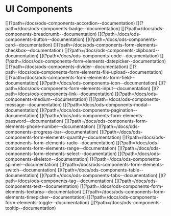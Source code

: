 

<Meta title="ODS Components/Gallery" />

<div id="gallery">

  # UI Components

  <div class="gallery__items">
    <ods-card class="gallery__items__item"
              color="neutral">
      <Canvas of={ Accordion } sourceState='none' />
      <span class="gallery__items__item__title sb-unstyled">
        [<ods-link label="Accordion"></ods-link>](?path=/docs/ods-components-accordion--documentation)
      </span>
    </ods-card>
    <ods-card color="neutral"
              class="gallery__items__item">
      <Canvas of={ Badge } sourceState='none' />
      <span class="gallery__items__item__title sb-unstyled">
        [<ods-link label="Badge"></ods-link>](?path=/docs/ods-components-badge--documentation)
      </span>
    </ods-card>
    <ods-card color="neutral"
              class="gallery__items__item">
      <Canvas of={ Breadcrumb } sourceState='none' />
      <span class="gallery__items__item__title sb-unstyled">
        [<ods-link label="Breadcrumb"></ods-link>](?path=/docs/ods-components-breadcrumb--documentation)
      </span>
    </ods-card>
    <ods-card color="neutral"
              class="gallery__items__item">
      <Canvas of={ Button } sourceState='none' />
      <span class="gallery__items__item__title sb-unstyled">
        [<ods-link label="Button"></ods-link>](?path=/docs/ods-components-button--documentation)
      </span>
    </ods-card>
    <ods-card color="neutral"
              class="gallery__items__item">
      <Canvas of={ Card } sourceState='none' />
      <span class="gallery__items__item__title sb-unstyled">
        [<ods-link label="Card"></ods-link>](?path=/docs/ods-components-card--documentation)
      </span>
    </ods-card>
    <ods-card color="neutral"
              class="gallery__items__item">
      <Canvas of={ Checkbox } sourceState='none' />
      <span class="gallery__items__item__title sb-unstyled">
        [<ods-link label="Checkbox"></ods-link>](?path=/docs/ods-components-form-elements-checkbox--documentation)
      </span>
    </ods-card>
    <ods-card color="neutral"
              class="gallery__items__item">
      <Canvas of={ Clipboard } sourceState='none' />
      <span class="gallery__items__item__title sb-unstyled">
        [<ods-link label="Clipboard"></ods-link>](?path=/docs/ods-components-clipboard--documentation)
      </span>
    </ods-card>
    <ods-card color="neutral"
              class="gallery__items__item">
      <Canvas of={ Code } sourceState='none' />
      <span class="gallery__items__item__title sb-unstyled">
        [<ods-link label="Code"></ods-link>](?path=/docs/ods-components-code--documentation)
      </span>
    </ods-card>
    <ods-card color="neutral"
              class="gallery__items__item">
      <Canvas of={ Datepicker } sourceState='none' />
      <span class="gallery__items__item__title sb-unstyled">
        [<ods-link label="Datepicker"></ods-link>](?path=/docs/ods-components-form-elements-datepicker--documentation)
      </span>
    </ods-card>
    <ods-card color="neutral"
              class="gallery__items__item">
      <Canvas of={ Divider } sourceState='none' />
      <span class="gallery__items__item__title sb-unstyled">
        [<ods-link label="Divider"></ods-link>](?path=/docs/ods-components-divider--documentation)
      </span>
    </ods-card>
    <ods-card color="neutral"
              class="gallery__items__item">
      <Canvas of={ FileUpload } sourceState='none' />
      <span class="gallery__items__item__title sb-unstyled">
        [<ods-link label="File Upload"></ods-link>](?path=/docs/ods-components-form-elements-file-upload--documentation)
      </span>
    </ods-card>
    <ods-card color="neutral"
              class="gallery__items__item">
      <Canvas of={ FormField } sourceState='none' />
      <span class="gallery__items__item__title sb-unstyled">
        [<ods-link label="Form Field"></ods-link>](?path=/docs/ods-components-form-elements-form-field--documentation)
      </span>
    </ods-card>
    <ods-card color="neutral"
              class="gallery__items__item">
      <Canvas of={ Icon } sourceState='none' />
      <span class="gallery__items__item__title sb-unstyled">
        [<ods-link label="Icon"></ods-link>](?path=/docs/ods-components-icon--documentation)
      </span>
    </ods-card>
    <ods-card color="neutral"
              class="gallery__items__item">
      <Canvas of={ Input } sourceState='none' />
      <span class="gallery__items__item__title sb-unstyled">
        [<ods-link label="Input"></ods-link>](?path=/docs/ods-components-form-elements-input--documentation)
      </span>
    </ods-card>
    <ods-card color="neutral"
              class="gallery__items__item">
      <Canvas of={ Link } sourceState='none' />
      <span class="gallery__items__item__title sb-unstyled">
        [<ods-link label="Link"></ods-link>](?path=/docs/ods-components-link--documentation)
      </span>
    </ods-card>
    <ods-card color="neutral"
              class="gallery__items__item">
      <Canvas of={ Medium } sourceState='none' />
      <span class="gallery__items__item__title sb-unstyled">
        [<ods-link label="Medium"></ods-link>](?path=/docs/ods-components-medium--documentation)
      </span>
    </ods-card>
    <ods-card color="neutral"
              class="gallery__items__item">
      <Canvas of={ Message } sourceState='none' />
      <span class="gallery__items__item__title sb-unstyled">
        [<ods-link label="Message"></ods-link>](?path=/docs/ods-components-message--documentation)
      </span>
    </ods-card>
    <ods-card color="neutral"
              class="gallery__items__item">
      <Canvas of={ Modal } sourceState='none' />
      <span class="gallery__items__item__title sb-unstyled">
        [<ods-link label="Modal"></ods-link>](?path=/docs/ods-components-modal--documentation)
      </span>
    </ods-card>
    <ods-card color="neutral"
              class="gallery__items__item">
      <Canvas of={ Pagination } sourceState='none' />
      <span class="gallery__items__item__title sb-unstyled">
        [<ods-link label="Pagination"></ods-link>](?path=/docs/ods-components-pagination--documentation)
      </span>
    </ods-card>
    <ods-card color="neutral"
              class="gallery__items__item">
      <Canvas of={ Password } sourceState='none' />
      <span class="gallery__items__item__title sb-unstyled">
        [<ods-link label="Password"></ods-link>](?path=/docs/ods-components-form-elements-password--documentation)
      </span>
    </ods-card>
    <ods-card color="neutral"
              class="gallery__items__item">
      <Canvas of={ PhoneNumber } sourceState='none' />
      <span class="gallery__items__item__title sb-unstyled">
        [<ods-link label="Phone Number"></ods-link>](?path=/docs/ods-components-form-elements-phone-number--documentation)
      </span>
    </ods-card>
    <ods-card color="neutral"
              class="gallery__items__item">
      <Canvas of={ Popover } sourceState='none' />
      <span class="gallery__items__item__title sb-unstyled">
        [<ods-link label="Popover"></ods-link>](?path=/docs/ods-components-popover--documentation)
      </span>
    </ods-card>
    <ods-card color="neutral"
              class="gallery__items__item">
      <Canvas of={ ProgressBar } sourceState='none' />
      <span class="gallery__items__item__title sb-unstyled">
        [<ods-link label="Progress Bar"></ods-link>](?path=/docs/ods-components-progress-bar--documentation)
      </span>
    </ods-card>
    <ods-card color="neutral"
              class="gallery__items__item">
      <Canvas of={ Quantity } sourceState='none' />
      <span class="gallery__items__item__title sb-unstyled">
        [<ods-link label="Quantity"></ods-link>](?path=/docs/ods-components-form-elements-quantity--documentation)
      </span>
    </ods-card>
    <ods-card color="neutral"
              class="gallery__items__item">
      <Canvas of={ Radio } sourceState='none' />
      <span class="gallery__items__item__title sb-unstyled">
        [<ods-link label="Radio"></ods-link>](?path=/docs/ods-components-form-elements-radio--documentation)
      </span>
    </ods-card>
    <ods-card color="neutral"
              class="gallery__items__item">
      <Canvas of={ Range } sourceState='none' />
      <span class="gallery__items__item__title sb-unstyled">
        [<ods-link label="Range"></ods-link>](?path=/docs/ods-components-form-elements-range--documentation)
      </span>
    </ods-card>
    <ods-card color="neutral"
              class="gallery__items__item">
      <Canvas of={ Select } sourceState='none' />
      <span class="gallery__items__item__title sb-unstyled">
        [<ods-link label="Select"></ods-link>](?path=/docs/ods-components-form-elements-select--documentation)
      </span>
    </ods-card>
    <ods-card color="neutral"
              class="gallery__items__item">
      <Canvas of={ Skeleton } sourceState='none' />
      <span class="gallery__items__item__title sb-unstyled">
        [<ods-link label="Skeleton"></ods-link>](?path=/docs/ods-components-skeleton--documentation)
      </span>
    </ods-card>
    <ods-card color="neutral"
              class="gallery__items__item">
      <Canvas of={ Spinner } sourceState='none' />
      <span class="gallery__items__item__title sb-unstyled">
        [<ods-link label="Spinner"></ods-link>](?path=/docs/ods-components-spinner--documentation)
      </span>
    </ods-card>
    <ods-card color="neutral"
              class="gallery__items__item">
      <Canvas of={ Switch } sourceState='none' />
      <span class="gallery__items__item__title sb-unstyled">
        [<ods-link label="Switch"></ods-link>](?path=/docs/ods-components-form-elements-switch--documentation)
      </span>
    </ods-card>
    <ods-card color="neutral"
              class="gallery__items__item">
      <Canvas of={ Table } sourceState='none' />
      <span class="gallery__items__item__title sb-unstyled">
        [<ods-link label="Table"></ods-link>](?path=/docs/ods-components-table--documentation)
      </span>
    </ods-card>
    <ods-card color="neutral"
              class="gallery__items__item">
      <Canvas of={ Tabs } sourceState='none' />
      <span class="gallery__items__item__title sb-unstyled">
        [<ods-link label="Tabs"></ods-link>](?path=/docs/ods-components-tabs--documentation)
      </span>
    </ods-card>
    <ods-card color="neutral"
              class="gallery__items__item">
      <Canvas of={ Tag } sourceState='none' />
      <span class="gallery__items__item__title sb-unstyled">
        [<ods-link label="Tag"></ods-link>](?path=/docs/ods-components-tag--documentation)
      </span>
    </ods-card>
    <ods-card color="neutral"
              class="gallery__items__item">
      <Canvas of={ Text } sourceState='none' />
      <span class="gallery__items__item__title sb-unstyled">
        [<ods-link label="Text"></ods-link>](?path=/docs/ods-components-text--documentation)
      </span>
    </ods-card>
    <ods-card color="neutral"
              class="gallery__items__item">
      <Canvas of={ Textarea } sourceState='none' />
      <span class="gallery__items__item__title sb-unstyled">
        [<ods-link label="Textarea"></ods-link>](?path=/docs/ods-components-form-elements-textarea--documentation)
      </span>
    </ods-card>
    <ods-card color="neutral"
              class="gallery__items__item">
      <Canvas of={ Timepicker } sourceState='none' />
      <span class="gallery__items__item__title sb-unstyled">
        [<ods-link label="Timepicker"></ods-link>](?path=/docs/ods-components-form-elements-timepicker--documentation)
      </span>
    </ods-card>
    <ods-card color="neutral"
              class="gallery__items__item">
      <Canvas of={ Toggle } sourceState='none' />
      <span class="gallery__items__item__title sb-unstyled">
        [<ods-link label="Toggle"></ods-link>](?path=/docs/ods-components-form-elements-toggle--documentation)
      </span>
    </ods-card>
    <ods-card color="neutral"
              class="gallery__items__item">
      <Canvas of={ Tooltip } sourceState='none' />
      <span class="gallery__items__item__title sb-unstyled">
        [<ods-link label="Tooltip"></ods-link>](?path=/docs/ods-components-tooltip--documentation)
      </span>
    </ods-card>
  </div>
</div>
